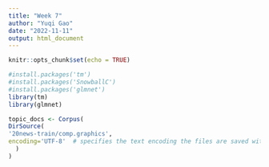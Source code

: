 ```yaml
---
title: "Week 7"
author: "Yuqi Gao"
date: "2022-11-11"
output: html_document
---
```


```r
knitr::opts_chunk$set(echo = TRUE)
```

```r
#install.packages('tm')
#install.packages('SnowballC')
#install.packages('glmnet')
library(tm)
library(glmnet)
```

```r
topic_docs <- Corpus(
DirSource(
'20news-train/comp.graphics',
encoding='UTF-8'  # specifies the text encoding the files are saved with
  )
)
```

